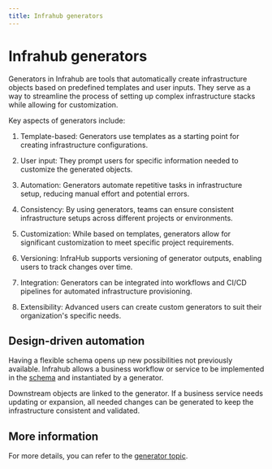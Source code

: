 ```yaml
---
title: Infrahub generators
---
```


# Infrahub generators

Generators in Infrahub are tools that automatically create infrastructure objects based on predefined templates and user inputs. They serve as a way to streamline the process of setting up complex infrastructure stacks while allowing for customization.

Key aspects of generators include:

1. Template-based: Generators use templates as a starting point for creating infrastructure configurations.

2. User input: They prompt users for specific information needed to customize the generated objects.

3. Automation: Generators automate repetitive tasks in infrastructure setup, reducing manual effort and potential errors.

4. Consistency: By using generators, teams can ensure consistent infrastructure setups across different projects or environments.

5. Customization: While based on templates, generators allow for significant customization to meet specific project requirements.

6. Versioning: InfraHub supports versioning of generator outputs, enabling users to track changes over time.

7. Integration: Generators can be integrated into workflows and CI/CD pipelines for automated infrastructure provisioning.

8. Extensibility: Advanced users can create custom generators to suit their organization's specific needs.

## Design-driven automation

Having a flexible schema opens up new possibilities not previously available. Infrahub allows a business workflow or service to be implemented in the [schema](../topics/schema.mdx) and instantiated by a generator.

Downstream objects are linked to the generator. If a business service needs updating or expansion, all needed changes can be generated to keep the infrastructure consistent and validated.

## More information

For more details, you can refer to the [generator topic](../topics/generator.mdx).
